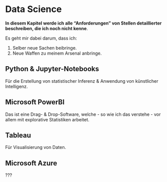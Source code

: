# Data Science

**In diesem Kapitel werde ich alle "Anforderungen" von Stellen detaillierter beschreiben, die ich noch nicht kenne**. 

Es geht mir dabei darum, dass ich: 

1) Selber neue Sachen beibringe.
2) Neue Waffen zu meinem Arsenal anbringe.

## Python & Jupyter-Notebooks

Für die Erstellung von statistischer Inferenz & Anwendung von künstlicher Intelligenz.

## Microsoft PowerBI 

Das ist eine Drag- & Drop-Software, welche - so wie ich das verstehe - vor allem mit explorative Statistiken arbeitet.

## Tableau

Für Visualisierung von Daten.

## Microsoft Azure

???



